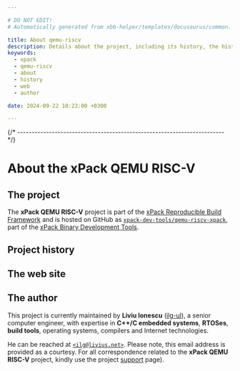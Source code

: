 ```yaml
---

# DO NOT EDIT!
# Automatically generated from xbb-helper/templates/docusaurus/common.

title: About qemu-riscv
description: Details about the project, including its history, the history of the website, and details about the author.
keywords:
  - xpack
  - qemu-riscv
  - about
  - history
  - web
  - author

date: 2024-09-22 10:23:00 +0300

---
```



{/* ------------------------------------------------------------------------ */}

# About the xPack QEMU RISC-V

## The project

The **xPack QEMU RISC-V** project is part of the
[xPack Reproducible Build Framework](https://xpack.github.io)
and is hosted on GitHub as
[`xpack-dev-tools/qemu-riscv-xpack`](https://github.com/xpack-dev-tools/qemu-riscv-xpack/),
part of the [xPack Binary Development Tools](https://github.com/xpack-dev-tools/).

<MoreIntro/>

## Project history

<History/>

## The web site

<Website/>

## The author

This project is currently maintained by **Liviu Ionescu**
([ilg-ul](https://github.com/ilg-ul)),
a senior computer engineer, with expertise in **C++/C embedded systems**,
**RTOSes**, **build tools**, operating systems, compilers
and Internet technologies.

He can be reached at [`<ilg@livius.net>`](mailto:ilg@livius.net).
Please note, this email address is provided as a courtesy.
For all correspondence related to the **xPack QEMU RISC-V**
project, kindly use the project [support](/docs/support/) page).
